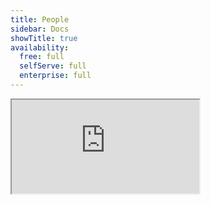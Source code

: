 ```yaml
---
title: People
sidebar: Docs
showTitle: true
availability:
  free: full
  selfServe: full
  enterprise: full
---
```



<iframe
    src="https://www.youtube-nocookie.com/embed/2jQco8hEvTI?start=295"
    className="rounded shadow-xl"
/>

Clicking on [People](https://us.posthog.com/persons) in the left-hand navigation opens a list containing all users, which you can then search.

All users have a alphanumeric ID. [Identified users](/docs/product-analytics/identify) have a distinct ID, normally `email`.

PostHog tracks user behavior, whether or not the user is logged in and identifiable.

## Person profiles

Clicking on a user opens their profile and shows all their properties.

<ProductScreenshot
    imageLight={personProfileLight}
    imageDark = {personProfileDark}
    alt="Person profile" 
    classes="rounded"
/>

- **Events** shows all the events a user has triggered, which you can search and filter to find specific events.

- **Recordings** shows all session replays a user has generated. Note this is subject to the retention policy of your plan, so users who haven't been active recently may have none.

- **Cohorts** shows all the cohorts a user belongs to.

- **Related groups:** shows groups (e.g. organizations, projects, and instances) a user belongs to.

- **Feature flags:** shows all feature flags that are enabled for a user.

- **History:** shows any manual changes that have been made to the user's profile.

## Deleting person data

- Select 'Persons' from the left-hand menu
- Search for the person via their unique ID. For example, their email
- Click on the person's ID
- Click 'Delete person' to remove them and all their associated data from the PostHog instance. You will be prompted to confirm this action.

## Deleting person data with the API

You can also delete persons data via the API. See the [Data Deletion docs](/docs/privacy/data-deletion) for more information.

## Events with person processing

By default all events create or update an associated person profile (see above). This allows for the following features:

- Person profiles
- Filtering on person properties
- Merging identities across distinct_ids (ie merging anonymous users with your logged in user)
- Cohort creation
- Feature flag targeting on properties
- Tracking initial UTM tags and referrers over time

However, there are many usecases that don't require this person processing. Because events that don't do person processing are cheaper for us to ingest, the pricing for these events is lower.

Some examples of usecases that often don't require user profiles
- Tracking a marketing website
- B2C apps where users don't sign up or log in
- High volume API server events

### PostHog-js

You can control whether events from PostHog-js have person processing enabled with the `process_persons` config setting. There are three options:

- `process_persons: 'always'` _(default)_ - we will process persons data for all events
- `process_persons: 'never'` - we won't process persons for any event. This means that anonymous users will not be merged once they sign up or login, so you lose the ability to create funnels that track users from anonyomous to identified. All events (including `$identify`) will be sent with `$process_persons: False`.
- `process_persons: 'identified_only'` - we will only process persons when you call `posthog.identify([distinct_id])`. Anonymous users won't get person profiles.

An example configuration would be

```js-web
import posthog from 'posthog-js'
posthog.init(
    '<ph_project_api_key>',
    {
        api_host: '<ph_instance_address>',
        process_persons: 'identified_only'
    }
)
```


### Other SDKs

When sending events from other SDKs, you can pass a `$process_persons` processing. There are two options:

- `$process_persons: 'always'` _(default)_ - we will process persons data for this event
- `$process_persons: 'never'` - we won't process persons data for this event

An example for our node library would be:

```js
client.capture({
    distinctId: 'distinct_id_of_the_user',
    event: 'api track event',
    properties: {
        $process_persons: 'never'
    },
})
```

